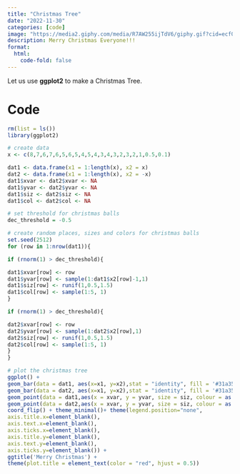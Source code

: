 ```yaml
---
title: "Christmas Tree"
date: "2022-11-30"
categories: [code]
image: "https://media2.giphy.com/media/R7AW255ijTdV6/giphy.gif?cid=ecf05e47fer2fd1d7u1mh7d3ijl0wrpcib7o57odywu4axdd&rid=giphy.gif&ct=g"
description: Merry Christmas Everyone!!!
format:
  html:
    code-fold: false
---
```


Let us use **ggplot2** to make a Christmas Tree.

# Code

```r
rm(list = ls())
library(ggplot2)

# create data
x <- c(8,7,6,7,6,5,6,5,4,5,4,3,4,3,2,3,2,1,0.5,0.1)

dat1 <- data.frame(x1 = 1:length(x), x2 = x)
dat2 <- data.frame(x1 = 1:length(x), x2 = -x)
dat1$xvar <- dat2$xvar <- NA
dat1$yvar <- dat2$yvar <- NA
dat1$siz <- dat2$siz <- NA
dat1$col <- dat2$col <- NA

# set threshold for christmas balls
dec_threshold = -0.5

# create random places, sizes and colors for christmas balls
set.seed(2512)
for (row in 1:nrow(dat1)){

if (rnorm(1) > dec_threshold){

dat1$xvar[row] <- row
dat1$yvar[row] <- sample(1:dat1$x2[row]-1,1)
dat1$siz[row] <- runif(1,0.5,1.5)
dat1$col[row] <- sample(1:5, 1)
}

if (rnorm(1) > dec_threshold){

dat2$xvar[row] <- row
dat2$yvar[row] <- sample(1:dat2$x2[row],1)
dat2$siz[row] <- runif(1,0.5,1.5)
dat2$col[row] <- sample(1:5, 1)
}
}

# plot the christmas tree
ggplot() +
geom_bar(data = dat1, aes(x=x1, y=x2),stat = "identity", fill = '#31a354') +
geom_bar(data = dat2, aes(x=x1, y=x2),stat = "identity", fill = '#31a354') +
geom_point(data = dat1,aes(x = xvar, y = yvar, size = siz, colour = as.factor(col)) ) +
geom_point(data = dat2,aes(x = xvar, y = yvar, size = siz, colour = as.factor(col)) ) +
coord_flip() + theme_minimal()+ theme(legend.position="none",
axis.title.x=element_blank(),
axis.text.x=element_blank(),
axis.ticks.x=element_blank(),
axis.title.y=element_blank(),
axis.text.y=element_blank(),
axis.ticks.y=element_blank()) +
ggtitle('Merry Christmas') +
theme(plot.title = element_text(color = "red", hjust = 0.5))
```
